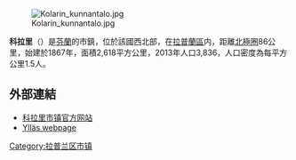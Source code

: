 [[File:Kolarin_kunnantalo.jpg|thumb]]

'''科拉里'''（{{lang-fi|Kolari}}）是[[芬蘭|芬蘭]]的市鎮，位於該國西北部，在[[拉普蘭區|拉普蘭區]]内，距離[[北極圈|北極圈]]86公里，始建於1867年，面積2,618平方公里，2013年人口3,836，人口密度為每平方公里1.5人。

==外部連結==
{{commonscat|Kolari}}
*[http://www.kolari.fi/ 科拉里市镇官方网站] {{fi}}
*[http://www.yllas.fi/?deptid=8951 Ylläs webpage]

{{Finland-geo-stub}}
{{拉普蘭區}}
[[Category:拉普兰区市镇|Category:拉普兰区市镇]]